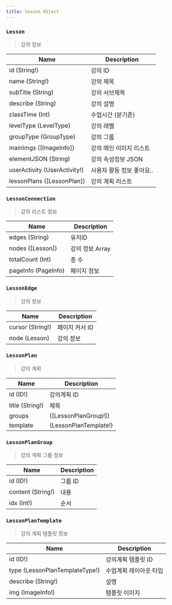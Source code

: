 ```yaml
---
title: lesson Object
---
```




### `Lesson`
> 강의 정보

| Name | Description |
| -------- | -------- | 
| id (String!)  | 강의 ID  | 
| name (String!)  | 강의 제목  | 
| subTitle (String) | 강의 서브제목 
| describe (String) | 강의 설명
| classTime (Int) | 수업시간 (분기준)
| levelType (<Link to="/enum/lesson/#LessonLevelType">LevelType</Link>) | 강의 레벨
| groupType (<Link to="/enum/lesson/#LessonGroupType">GroupType</Link>) | 강의 그룹
| mainImgs ([<Link to="/object/imageInfo/#ImageInfo">ImageInfo</Link>]) | 강의 메인 이미지 리스트
| elementJSON (String) | 강의 속성정보 JSON
| userActivity (UserActivity!) | 사용자 활동 정보 좋아요..
| lessonPlans ([<Link to="/object/lesson/#LessonPlan">LessonPlan</Link>])  | 강의 계획 리스트



### `LessonConnection`
> 강의 리스트 정보

| Name | Description |
| -------- | -------- | 
| edges (String)  | 유저ID  | 
| nodes ([<Link to="/object/lesson/#Lesson">Lesson</Link>])  | 강의 정보 Array  |
| totalCount (Int) | 총 수 
| pageInfo (<Link to="/object/pageInfo/#PageInfo">PageInfo</Link>)  | 페이지 정보  




### `LessonEdge`
> 강의 정보

| Name | Description |
| -------- | -------- | 
| cursor (String!)  | 페이지 커서 ID  | 
| node (<Link to="/object/lesson/#Lesson">Lesson</Link>)  | 강의 정보  |


### `LessonPlan`
> 강의 계획

| Name | Description |
| -------- | -------- | 
| id (ID!)  | 강의계획 ID  |
| title (String!) | 제목
| groups |  ([<Link to="/object/lesson/#LessonPlanGroup">LessonPlanGroup</Link>!]) | 수업계획 그룹
| template | (<Link to="/object/lesson/#LessonPlanTemplate">LessonPlanTemplate</Link>!) | 수업계획 디자인 템플릿


### `LessonPlanGroup`
> 강의 계획 그룹 정보

| Name | Description |
| -------- | -------- | 
| id (ID!) | 그룹 ID
| content (String!)  | 내용  | 
| idx (Int!) | 순서


### `LessonPlanTemplate`
> 강의 계획 템플릿 정보

| Name | Description |
| -------- | -------- | 
| id (ID!)  | 강의계획 템플릿 ID  | 
| type (<Link to="/enum/lesson/#LessonPlanTemplateType">LessonPlanTemplateType</Link>!) | 수업계획 레이아웃 타입
| describe (String!) | 설명
| img (<Link to="/object/imageInfo/#ImageInfo">ImageInfo</Link>!) | 템플릿 이미지

